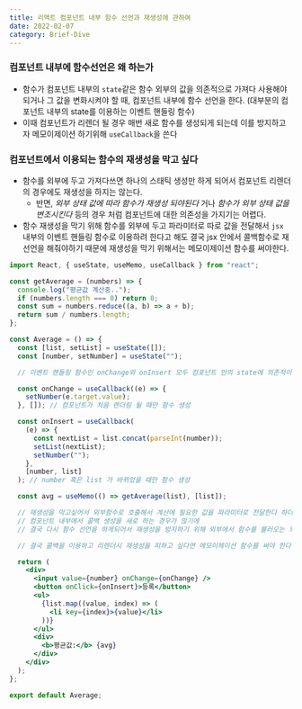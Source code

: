 ```yaml
---
title: 리액트 컴포넌트 내부 함수 선언과 재생성에 관하여
date: 2022-02-07
category: Brief-Dive
---
```


### 컴포넌트 내부에 함수선언은 왜 하는가

- 함수가 컴포넌트 내부의 `state`같은 함수 외부의 값을 의존적으로 가져다 사용해야 되거나 그 값을 변화시켜야 할 때, 컴포넌트 내부에 함수 선언을 한다. (대부분의 컴포넌트 내부의 state를 이용하는 이벤트 핸들링 함수)
- 이때 컴포넌트가 리렌더 될 경우 매번 새로 함수를 생성되게 되는데 이를 방지하고자 메모이제이션 하기위해 `useCallback`을 쓴다

### 컴포넌트에서 이용되는 함수의 재생성을 막고 싶다

- 함수를 외부에 두고 가져다쓰면 하나의 스태틱 생성만 하게 되어서 컴포넌트 리렌더의 경우에도 재생성을 하지는 않는다.
  - 반면, _외부 상태 값에 따라 함수가 재생성 되야된다_ 거나 _함수가 외부 상태 값을 변조시킨다_ 등의 경우 처럼 컴포넌트에 대한 의존성을 가지기는 어렵다.
- 함수 재생성을 막기 위해 함수를 외부에 두고 파라미터로 따로 값을 전달해서 `jsx` 내부의 이벤트 핸들링 함수로 이용하려 한다고 해도 결국 jsx 안에서 콜백함수로 재선언을 해줘야하기 때문에 재생성을 막기 위해서는 메모이제이션 함수를 써야한다.

```jsx
import React, { useState, useMemo, useCallback } from "react";

const getAverage = (numbers) => {
  console.log("평균값 계산중..");
  if (numbers.length === 0) return 0;
  const sum = numbers.reduce((a, b) => a + b);
  return sum / numbers.length;
};

const Average = () => {
  const [list, setList] = useState([]);
  const [number, setNumber] = useState("");

  // 이벤트 핸들링 함수인 onChange와 onInsert 모두 컴포넌트 안의 state에 의존적이다

  const onChange = useCallback((e) => {
    setNumber(e.target.value);
  }, []); // 컴포넌트가 처음 렌더링 될 때만 함수 생성

  const onInsert = useCallback(
    (e) => {
      const nextList = list.concat(parseInt(number));
      setList(nextList);
      setNumber("");
    },
    [number, list]
  ); // number 혹은 list 가 바뀌었을 때만 함수 생성

  const avg = useMemo(() => getAverage(list), [list]);

  // 재생성을 막고싶어서 외부함수로 호출해서 계산에 필요한 값을 파라미터로 전달한다 하더라도
  // 컴포넌트 내부에서 콜백 생성을 새로 하는 경우가 많기에
  // 결국 다시 함수 선언을 하게되어서 재생성을 방지하기 위해 외부에서 함수를 불러오는 의미가 없을 수 있다

  // 결국 콜백을 이용하고 리렌더시 재생성을 피하고 싶다면 메모이제이션 함수를 써야 한다

  return (
    <div>
      <input value={number} onChange={onChange} />
      <button onClick={onInsert}>등록</button>
      <ul>
        {list.map((value, index) => (
          <li key={index}>{value}</li>
        ))}
      </ul>
      <div>
        <b>평균값:</b> {avg}
      </div>
    </div>
  );
};

export default Average;
```
